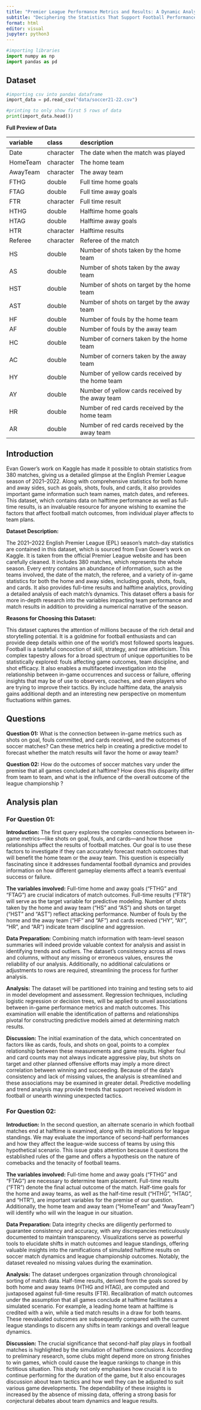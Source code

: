 ```yaml
---
title: "Premier League Performance Metrics and Results: A Dynamic Analysis"
subtitle: "Deciphering the Statistics That Support Football Performance in the 2021–2022"
format: html
editor: visual
jupyter: python3
---
```


```python
#importing libraries
import numpy as np
import pandas as pd
```

## Dataset

```python
#importing csv into pandas dataframe
import_data = pd.read_csv("data/soccer21-22.csv")

#printing to only show first 5 rows of data
print(import_data.head())
```

**Full Preview of Data**

| variable | class     | description                                      |
|:---------|:----------|:-------------------------------------------------|
| Date     | character | The date when the match was played               |
| HomeTeam | character | The home team                                    |
| AwayTeam | character | The away team                                    |
| FTHG     | double    | Full time home goals                             |
| FTAG     | double    | Full time away goals                             |
| FTR      | character | Full time result                                 |
| HTHG     | double    | Halftime home goals                              |
| HTAG     | double    | Halftime away goals                              |
| HTR      | character | Halftime results                                 |
| Referee  | character | Referee of the match                             |
| HS       | double    | Number of shots taken by the home team           |
| AS       | double    | Number of shots taken by the away team           |
| HST      | double    | Number of shots on target by the home team       |
| AST      | double    | Number of shots on target by the away team       |
| HF       | double    | Number of fouls by the home team                 |
| AF       | double    | Number of fouls by the away team                 |
| HC       | double    | Number of corners taken by the home team         |
| AC       | double    | Number of corners taken by the away team         |
| HY       | double    | Number of yellow cards received by the home team |
| AY       | double    | Number of yellow cards received by the away team |
| HR       | double    | Number of red cards received by the home team    |
| AR       | double    | Number of red cards received by the away team    |

## Introduction

Evan Gower's work on Kaggle has made it possible to obtain statistics from 380 matches, giving us a detailed glimpse at the English Premier League season of 2021–2022. Along with comprehensive statistics for both home and away sides, such as goals, shots, fouls, and cards, it also provides important game information such team names, match dates, and referees. This dataset, which contains data on halftime performance as well as full-time results, is an invaluable resource for anyone wishing to examine the factors that affect football match outcomes, from individual player affects to team plans.

**Dataset Description:**

The 2021–2022 English Premier League (EPL) season's match-day statistics are contained in this dataset, which is sourced from Evan Gower's work on Kaggle. It is taken from the official Premier League website and has been carefully cleaned. It includes 380 matches, which represents the whole season. Every entry contains an abundance of information, such as the teams involved, the date of the match, the referee, and a variety of in-game statistics for both the home and away sides, including goals, shots, fouls, and cards. It also provides full-time results and halftime analytics, providing a detailed analysis of each match's dynamics. This dataset offers a basis for more in-depth research into the variables impacting team performance and match results in addition to providing a numerical narrative of the season.

**Reasons for Choosing this Dataset:**

This dataset captures the attention of millions because of the rich detail and storytelling potential. It is a goldmine for football enthusiasts and can provide deep details within one of the world's most followed sports leagues. Football is a tasteful concoction of skill, strategy, and raw athleticism. This complex tapestry allows for a broad spectrum of unique opportunities to be statistically explored: fouls affecting game outcomes, team discipline, and shot efficacy. It also enables a multifaceted investigation into the relationship between in-game occurrences and success or failure, offering insights that may be of use to observers, coaches, and even players who are trying to improve their tactics. By include halftime data, the analysis gains additional depth and an interesting new perspective on momentum fluctuations within games.

## Questions

**Question 01:** What is the connection between in-game metrics such as shots on goal, fouls committed, and cards received, and the outcomes of soccer matches? Can these metrics help in creating a predictive model to forecast whether the match results will favor the home or away team?

**Question 02:** How do the outcomes of soccer matches vary under the premise that all games concluded at halftime? How does this disparity differ from team to team, and what is the influence of the overall outcome of the league championship ?

## Analysis plan

### For Question 01:

**Introduction:** The first query explores the complex connections between in-game metrics—like shots on goal, fouls, and cards—and how those relationships affect the results of football matches. Our goal is to use these factors to investigate if they can accurately forecast match outcomes that will benefit the home team or the away team. This question is especially fascinating since it addresses fundamental football dynamics and provides information on how different gameplay elements affect a team's eventual success or failure.

**The variables involved:** Full-time home and away goals ("FTHG" and "FTAG") are crucial indicators of match outcomes. Full-time results ("FTR") will serve as the target variable for predictive modeling. Number of shots taken by the home and away team ("HS" and "AS") and shots on target ("HST" and "AST") reflect attacking performance. Number of fouls by the home and the away team ("HF" and "AF") and cards received ("HY", "AY", "HR", and "AR") indicate team discipline and aggression.

**Data Preparation:** Combining match information with team-level season summaries will indeed provide valuable context for analysis and assist in identifying trends and outliers. The dataset's consistency across all rows and columns, without any missing or erroneous values, ensures the reliability of our analysis. Additionally, no additional calculations or adjustments to rows are required, streamlining the process for further analysis.

**Analysis:** The dataset will be partitioned into training and testing sets to aid in model development and assessment. Regression techniques, including logistic regression or decision trees, will be applied to unveil associations between in-game performance metrics and match outcomes. This examination will enable the identification of patterns and relationships pivotal for constructing predictive models aimed at determining match results.

**Discussion:** The initial examination of the data, which concentrated on factors like as cards, fouls, and shots on goal, points to a complex relationship between these measurements and game results. Higher foul and card counts may not always indicate aggressive play, but shots on target and other planned offensive efforts may imply a more direct correlation between winning and succeeding. Because of the data's consistency and lack of missing values, the analysis is streamlined and these associations may be examined in greater detail. Predictive modelling and trend analysis may provide trends that support received wisdom in football or unearth winning unexpected tactics.

### For Question 02:

**Introduction:** In the second question, an alternate scenario in which football matches end at halftime is examined, along with its implications for league standings. We may evaluate the importance of second-half performances and how they affect the league-wide success of teams by using this hypothetical scenario. This issue grabs attention because it questions the established rules of the game and offers a hypothesis on the nature of comebacks and the tenacity of football teams.

**The variables involved:** Full-time home and away goals ("FTHG" and "FTAG") are necessary to determine team placement. Full-time results ("FTR") denote the final actual outcome of the match. Half-time goals for the home and away teams, as well as the half-time result ("HTHG", "HTAG", and "HTR"), are important variables for the premise of our question. Additionally, the home team and away team ("HomeTeam" and "AwayTeam") will identify who will win the league in our situation.

**Data Preparation:** Data integrity checks are diligently performed to guarantee consistency and accuracy, with any discrepancies meticulously documented to maintain transparency. Visualizations serve as powerful tools to elucidate shifts in match outcomes and league standings, offering valuable insights into the ramifications of simulated halftime results on soccer match dynamics and league championship outcomes. Notably, the dataset revealed no missing values during the examination.

**Analysis:** The dataset undergoes organization through chronological sorting of match data. Half-time results, derived from the goals scored by both home and away teams (HTHG and HTAG), are computed and juxtaposed against full-time results (FTR). Recalibration of match outcomes under the assumption that all games conclude at halftime facilitates a simulated scenario. For example, a leading home team at halftime is credited with a win, while a tied match results in a draw for both teams. These reevaluated outcomes are subsequently compared with the current league standings to discern any shifts in team rankings and overall league dynamics.

**Discussion:** The crucial significance that second-half play plays in football matches is highlighted by the simulation of halftime conclusions. According to preliminary research, some clubs might depend more on strong finishes to win games, which could cause the league rankings to change in this fictitious situation. This study not only emphasises how crucial it is to continue performing for the duration of the game, but it also encourages discussion about team tactics and how well they can be adjusted to suit various game developments. The dependability of these insights is increased by the absence of missing data, offering a strong basis for conjectural debates about team dynamics and league results.
